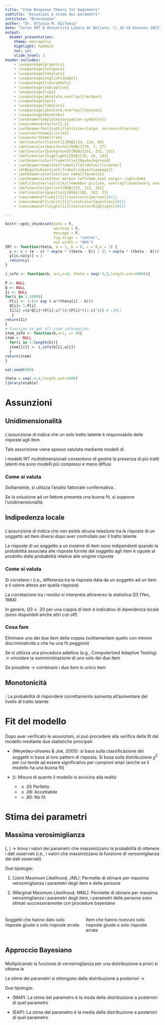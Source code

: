 ```yaml
---
title: "Item Response Theory for beginners"
subtitle: "Assuzioni e stima dei parametri"
institute: "Bressanone"
author: "Dr. Ottavia M. Epifania"
date: "Corso IRT @ Università Libera di Bolzano, \\ 16-18 Gennaio 2023"
output: 
  beamer_presentation: 
    theme: metropolis
    highlight: haddock
    toc: yes
    slide_level: 3
header-includes:
    - \usepackage{graphicx} 
    - \usepackage{setspace}
    - \usepackage{tabularx}
    - \usepackage[english]{babel}
    - \usepackage{tikzsymbols}
    - \usepackage{subcaption}
    - \usepackage{tikz}
    - \usepackage[absolute,overlay]{textpos}
    - \usepackage{spot}
    - \usepackage{tabularx}
    - \usepackage[absolute,overlay]{textpos}
    - \usepackage{booktabs}
    - \setbeamertemplate{navigation symbols}{}
    - \newcommand\Factor{1.2}
    - \setbeamerfont{subtitle}{size=\large, series=\bfseries}
    - \useinnertheme{circles}
    - \useoutertheme{tree}
    - \definecolor{latenti}{RGB}{54, 114, 89}
    - \definecolor{manifeste}{RGB}{179, 7, 27}
    - \definecolor{background}{RGB}{251, 251, 251}
    - \definecolor{highlight}{RGB}{18, 10, 143}
    - \setbeamercolor{frametitle}{bg=background}
    - \setbeamertemplate{frametitle}[default][center]
    - \AtBeginSubsection{\frame{\subsectionpage}}
    - \setbeamercolor{section name}{fg=white}
    - \setbeamersize{text margin left=5mm,text margin right=5mm} 
    - \def\tikzoverlay{\tikz[remember picture, overlay]\node[every overlay node]}
    - \definecolor{person}{RGB}{33, 113, 181}
    - \definecolor{question}{RGB}{181, 102, 33}
    - \newcommand*{\sbj}[1]{\textcolor{person}{#1}}
    - \newcommand*{\colit}[1]{\textcolor{question}{#1}}
    - \newcommand*{\high}[1]{\textcolor{highlight}{#1}}

---
```


```r
knitr::opts_chunk$set(echo = F, 
                      warning = F, 
                      message = F, 
                      fig.align = "center", 
                      out.width = "90%")
IRT <- function(theta, a = 1, b = 0, c = 0,e = 1) {
  y <- c + (e - c) * exp(a * (theta - b)) / (1 + exp(a * (theta - b)))
  y[is.na(y)] = 1
  return(y)
}

i_info <- function(b, a=1,c=0, theta = seq(-5,5,length.out=1000)){
 
P <- NULL 
Q <- NULL
Ii <- NULL
for(i in 1:1000){
  P[i] <- 1/(1+ exp (-a*(theta[i] - b)))
  Q[i]= 1-P[i]
  Ii[i] =(a*Q[i]*(P[i]-c)^2)/(P[i]*((1-c)^2)) # (3PL)
   }
return(Ii)
}
# Function to get all item information
item_info <- function(b,a=1, c= 0){
item <- NULL
  for(i in 1:length(b)){
  item[[i]] <- i_info(b[i],a[i])
  }
return(item)
}

set.seed(999)

theta = seq(-4,4,length.out=1000)
library(xtable)

```

# Assunzioni 

## Unidimensionalità 

### 


L’assunzione di \high{\textbf{unidimensionalità}} indica che un solo tratto latente è
responsabile delle risposte agli item

Tale assunzione viene spesso valutata mediante modelli di \high{analisi fattoriale confermativa}

I modelli IRT multidimensionali consentono di gestire la presenza di più tratti latenti ma sono modelli più complessi e meno diffusi 

\begin{block}{In caso di violazione}

\vspace{3mm}
Il modello IRT scelto può essere applicato, ma: 

- si possono ottenere stime dei parametri distorte/non intepretabili

- anche se si ottenessero delle stime interpretabili, queste non hanno senso perché il modello non ha senso

\end{block}


### Come si valuta

Solitamente, si utilizza l'analisi fattoriale confermativa \high{(CFA)}. 

Se la soluzione ad un fattore presenta una buona fit, si suppone l'unidimensionalità

\begin{block}{Indici di fit CFA}

\vspace{3mm}
Comparative Fit Index (CFI) $> .90$


Standardized Root Mean Square Residual (SRMSR) $<.08$

Root Mean Sqaure Error of Approximation (RMSEA) $<. 08$

\end{block}

## Indipedenza locale

### 

L’assunzione di \high{\textbf{indipendenza locale}} indica che non esiste alcuna relazione tra le risposte di un soggetto ad item diversi dopo aver controllato per il
tratto latente

Le risposte di un soggetto a un insieme di item sono indipendenti quando la probabilità associata alle risposte fornite dal soggetto agli item è uguale al prodotto delle probabilità relative alle singole risposte

\begin{block}{In caso di violazione}


\vspace{3mm}
Si rischia di sovrastimare l’informatività (attendibilità) del test
\end{block}


### Come si valuta 

Si correlano i \high{\textbf{residui}} (i.e.,  differenza tra la risposta data da un soggetto ad un item e il valore atteso per quella risposta) 

La correlazione tra i residui si interpreta attraverso la statistica $Q3$ (Yen, 1984)

In genere, $Q3\geq .20$ per una coppia di item è indicativo di dipendenza locale (sono disponibili anche altri cut-off)

### Cosa fare

Eliminare uno dei due item della coppia (solitamentem quello con minore discriminatività o che ha una fit peggiore)

Se si utilizza una procedura adattiva (e.g., Computerized Adaptive Testing) $\rightarrow$ vincolare la somministrazione di uno solo dei due item

Se possibile $\rightarrow$ combinare i due item in unico item \includegraphics[width=.10\linewidth]{"img/frank.jpg"}


## Monotonicità 

### 

\high{\textbf{Monotonicità}}: La probabilità di rispondere correttamente aumenta all'aumentare del livello di tratto latente

\begin{block}{Come si valuta}

\vspace{3mm}
Si valuta per ogni item

Coefficiente $H$ di Mokken (Originariamente di Loevinger). 

$H \geq .3$: Item accettabile 

$H \geq .5$: Item eccellente 

$H < .3$: Item non accettabile 


\end{block}

\begin{block}{In caso di violazione}

\vspace{3mm}
Effetti negativi sull'attendibilità e validità della scala
\end{block}

# Fit del modello 

### 

Dopo aver verificato le assunzioni, si può procedere alla verifica della fit del modello mediante due statistiche principali: 

- \high{\textbf{$M^2$}} (Meyedeu-olivares & Joe, 2005): si basa sulla classificazione dei soggetti in base al loro pattern di risposta. Si basa sulla distribuzione $\chi^2$ per cui tende ad essere significativo per campioni ampi (anche se il modello ha una buona fit)

- \high{\textbf{Root Mean Square Error of Approximation}} (\high{\textbf{RMSEA}}): Misura di quanto il modello si avvicina alla realtà: 
  - $\leq .05$ Perfetto
  - $\leq .08$: Accettabile
  - $> .80$: No fit

# Stima dei parametri 

## Massima verosimiglianza 

###

\high{Massima verosimiglianza} (\high{Maximum Likelihood}, \high{ML}) $\rightarrow$ trova i valori dei parametri che massimizzano la probabilità di ottenere i dati osservati (i.e., i valori che massimizzano la funzione di verosimiglianza dei dati osservati)

Due tipologie: 

1. \high{\textbf{Massima verosimiglianza congiunta}} (Joint Maximum Likelihood, JML): Permette di stimare per massima verosimiglianza \textbf{congiuntamente} i parametri degli item e delle persone

2. \high{\textbf{Massima verosimiglianza marginale}} (Marginal Maximum Likelihood, MML): Permette di stimare per massima verosimiglianza i parametri degli item, i parametri delle persone sono stimati successivamente con procedure bayesiane

###

\begin{exampleblock}{Vantaggi ML}

\vspace{3mm}
All'aumentare dell'ampiezza campionaria $\rightarrow$ le stime per ML covergono al valore vero (\high{unbiased})

\end{exampleblock}

\begin{alertblock}{Svantaggi ML}

\vspace{3mm}
Le stime di soggetti/item con punteggi estremi sono $+$ o $-$ $\infty$

Per ovviare a questo problema: 

$\rightarrow$ Sottrarre $.30$ se il punteggio è massimo

$\rightarrow$ Aggiungere $.30$ se il punteggio è minimo

\end{alertblock}

\begin{center}
Puteggi estremi:
\end{center}

::: columns

:::: column

Soggetti che hanno dato solo risposte giuste o solo risposte errate

::::

:::: column

Item che hanno ricevuto solo risposte giuste o solo risposte errate
::::

:::

## Approccio Bayesiano

### 

Moltiplicando la funzione di verosimiglianza per una distribuzione a priori si ottiene la \textbf{distribuzione a posteriori}

Le stime dei parametri si ottengono dalla distribuzione a posteriori $\rightarrow$ \high{stime bayesiane}

Due tipologie: 

- \high{\textbf{Maximum a Posteriori}} (MAP): La stima del parametro è la moda della distribuzione a posteriori di quel parametro

- \high{\textbf{Expected a Posteriori}} (EAP): La stima del parametro è la media della distribuzione a posteriori di quel parametro


### 

\begin{exampleblock}{Vantaggi approcci bayesiani}

\vspace{3mm}
Permettono la stima \textbf{finita} dei parametri dei soggetti e degli item anche in caso di punteggi estremi

\end{exampleblock}


